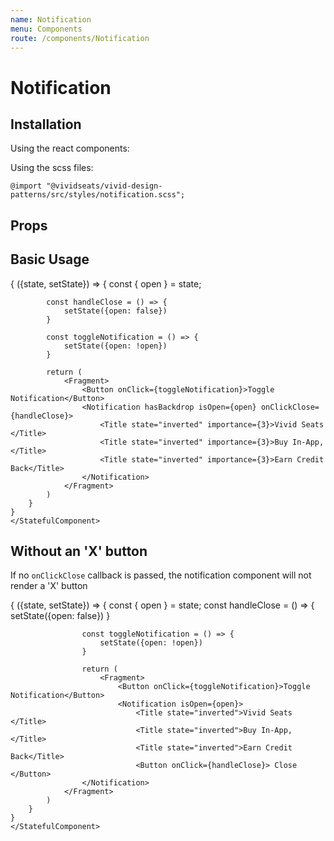 ```yaml
---
name: Notification
menu: Components
route: /components/Notification
---
```



# Notification

## Installation

Using the react components:


Using the scss files:

    @import "@vividseats/vivid-design-patterns/src/styles/notification.scss";

## Props

<Props of={Notification} />

## Basic Usage

<Playground>
    <StatefulComponent initialState={{open: false}}>
            {
        ({state, setState}) => {
            const { open } = state;

            const handleClose = () => {
                setState({open: false})
            }

            const toggleNotification = () => {
                setState({open: !open})
            }

            return (
                <Fragment>
                    <Button onClick={toggleNotification}>Toggle Notification</Button>
                    <Notification hasBackdrop isOpen={open} onClickClose={handleClose}>
                        <Title state="inverted" importance={3}>Vivid Seats </Title>
                        <Title state="inverted" importance={3}>Buy In-App,</Title>
                        <Title state="inverted" importance={3}>Earn Credit Back</Title>
                    </Notification>
                </Fragment>
            )
        }
    }
    </StatefulComponent>

</Playground>

## Without an 'X' button

If no `onClickClose` callback is passed, the notification component will not render a 'X' button

<Playground>
    <StatefulComponent initialState={{open: false}}>
        {
                ({state, setState}) => {
                    const { open } = state;
                    const handleClose = () => {
                        setState({open: false})
                    }

                    const toggleNotification = () => {
                        setState({open: !open})
                    }

                    return (
                        <Fragment>
                            <Button onClick={toggleNotification}>Toggle Notification</Button>
                            <Notification isOpen={open}>
                                <Title state="inverted">Vivid Seats </Title>
                                <Title state="inverted">Buy In-App,</Title>
                                <Title state="inverted">Earn Credit Back</Title>
                                <Button onClick={handleClose}> Close </Button>
                    </Notification>
                </Fragment>
            )
        }
    }
    </StatefulComponent>

</Playground>
